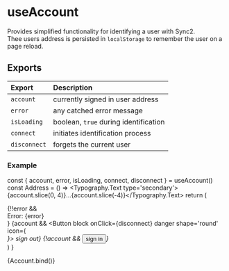 
# useAccount

<Meta title="Hooks/useAccount" />

Provides simplified functionality for identifying a user with Sync2.  
Thee users address is persisted in `localStorage` to remember the user on a page reload.



## Exports

Export | Description
:----- | :----------
`account` | currently signed in user address
`error`   | any catched error message
`isLoading` | boolean, `true` during identification
`connect` | initiates identification process
`disconnect` | forgets the current user


### Example

  const { account, error, isLoading, connect, disconnect } = useAccount()
  const Address = () => <Typography.Text type='secondary'>{account.slice(0, 4)}…{account.slice(-4)}</Typography.Text>
  return (
    <div>
      {!!error && <div>Error: {error}</div>}
      {account && <Button block onClick={disconnect} danger shape='round' icon={<Address />}>&nbsp;sign out</Button>}
      {!account && <Button block onClick={connect} loading={isLoading} shape='round'>sign in</Button>}
    </div>
  )
}

<Canvas withSource="open">
  <Story name="example">
    {Account.bind()}
  </Story>
</Canvas>
